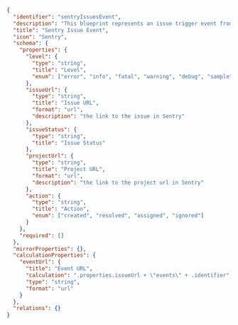 ```json showLineNumbers
{
  "identifier": "sentryIssuesEvent",
  "description": "This blueprint represents an issue trigger event from Sentry",
  "title": "Sentry Issue Event",
  "icon": "Sentry",
  "schema": {
    "properties": {
      "level": {
        "type": "string",
        "title": "Level",
        "enum": ["error", "info", "fatal", "warning", "debug", "sample"]
      },
      "issueUrl": {
        "type": "string",
        "title": "Issue URL",
        "format": "url",
        "description": "the link to the issue in Sentry"
      },
      "issueStatus": {
        "type": "string",
        "title": "Issue Status"
      },
      "projectUrl": {
        "type": "string",
        "title": "Project URL",
        "format": "url",
        "description": "the link to the project url in Sentry"
      },
      "action": {
        "type": "string",
        "title": "Action",
        "enum": ["created", "resolved", "assigned", "ignored"]
      }
    },
    "required": []
  },
  "mirrorProperties": {},
  "calculationProperties": {
    "eventUrl": {
      "title": "Event URL",
      "calculation": ".properties.issueUrl + \"events\" + .identifier",
      "type": "string",
      "format": "url"
    }
  },
  "relations": {}
}
```
